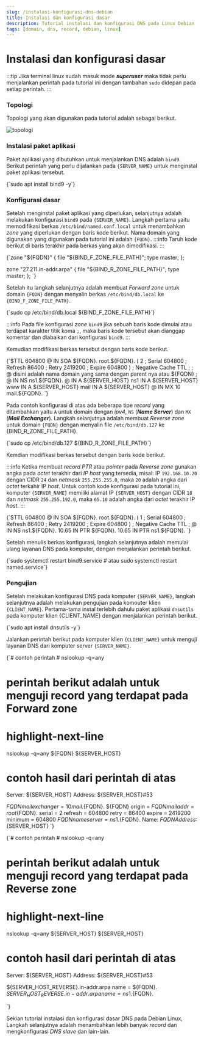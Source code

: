 ```yaml
---
slug: /instalasi-konfigurasi-dns-debian
title: Instalasi dan konfigurasi dasar
description: Tutorial instalasi dan konfigurasi DNS pada Linux Debian
tags: [domain, dns, record, debian, linux]
---
```




# Instalasi dan konfigurasi dasar

:::tip
Jika terminal linux sudah masuk mode **_superuser_** maka tidak perlu menjalankan perintah pada tutorial ini dengan tambahan `sudo` didepan pada setiap perintah.
:::

### Topologi

Topologi yang akan digunakan pada tutorial adalah sebagai berikut.

![topologi](./img/ss-dns-topology.png)

### Instalasi paket aplikasi

Paket aplikasi yang dibutuhkan untuk menjalankan DNS adalah `bind9`. Berikut perintah yang perlu dijalankan pada <code>{SERVER_NAME}</code> untuk menginstal paket aplikasi tersebut.

<CodeBlock language="bash" title="CLI">
{`sudo apt install bind9 -y`}
</CodeBlock>

### Konfigurasi dasar

Setelah menginstal paket aplikasi yang diperlukan, selanjutnya adalah melakukan konfigurasi `bind9` pada <code>{SERVER_NAME}</code>. Langkah pertama yaitu memodifikasi berkas `/etc/bind/named.conf.local` untuk menambahkan _zone_ yang diperlukan dengan baris kode berikut. Nama domain yang digunakan yang digunakan pada tutorial ini adalah <code>{FQDN}</code>.
:::info
Taruh kode berikut di baris terakhir pada berkas yang akan dimodifikasi.
:::

<CodeBlock language="text" title="/etc/bind/named.conf.local" showLineNumbers>
{`zone "${FQDN}" {
    file "${BIND_F_ZONE_FILE_PATH}";
    type master;
};

zone "27.211.in-addr.arpa" {
    file "${BIND_R_ZONE_FILE_PATH}";
    type master;
};
`}
</CodeBlock>

Setelah itu langkah selanjutnya adalah membuat _Forward zone_ untuk domain <code>{FQDN}</code> dengan menyalin berkas `/etc/bind/db.local` ke <code>{BIND_F_ZONE_FILE_PATH}</code>.

<CodeBlock language="bash" title="CLI">
{`sudo cp /etc/bind/db.local ${BIND_F_ZONE_FILE_PATH}`}
</CodeBlock>

:::info
Pada file konfigurasi _zone_ `bind9` jika sebuah baris kode dimulai atau terdapat karakter titik koma `;`, maka baris kode tersebut akan dianggap komentar dan diabaikan dari konfigurasi `bind9`.
:::

Kemudian modifikasi berkas tersebut dengan baris kode berikut.

<CodeBlock language="text" title={BIND_F_ZONE_FILE_PATH} showLineNumbers>
{`$TTL	604800
@	IN	SOA	${FQDN}. root.${FQDN}. (
			      2		; Serial
			 604800		; Refresh
			  86400		; Retry
			2419200		; Expire
			 604800 )	; Negative Cache TTL
;
; @ disini adalah nama domain yang sama dengan parent nya atau ${FQDN}
;
@    IN  NS ns1.${FQDN}.
@    IN  A ${SERVER_HOST} 
ns1  IN  A ${SERVER_HOST} 
www  IN  A ${SERVER_HOST} 
mail IN  A ${SERVER_HOST} 
@ IN  MX 10 mail.${FQDN}.
`}
</CodeBlock>

Pada contoh konfigurasi di atas ada beberapa tipe _record_ yang ditambahkan yaitu `A` untuk domain dengan _ipv4_, `NS` (**_Name Server_**) dan `MX` (**_Mail Exchanger_**). Langkah selanjutnya adalah membuat _Reverse zone_ untuk domain <code>{FQDN}</code> dengan menyalin file `/etc/bind/db.127` ke {BIND_R_ZONE_FILE_PATH}.

<CodeBlock language="bash" title="CLI">
{`sudo cp /etc/bind/db.127 ${BIND_R_ZONE_FILE_PATH}`}
</CodeBlock>

Kemdian modifikasi berkas tersebut dengan baris kode berikut.

:::info
Ketika membuat _record PTR_ atau _pointer_ pada _Reverse zone_ gunakan angka pada _octet_ terakhir dari _IP host_ yang tersedia, misal: IP `192.168.10.20` dengan CIDR `24` dan _netmask_ `255.255.255.0`, maka `20` adalah angka dari _octet_ terkahir IP _host_. Untuk contoh kode konfigurasi pada tutorial ini, komputer <code>{SERVER_NAME}</code> memiliki alamat IP <code>{SERVER_HOST}</code> dengan CIDR `18` dan _netmask_ `255.255.192.0`, maka `65.10` adalah angka dari _octet_ terakhir IP _host_.
:::

<CodeBlock language="text" title={BIND_R_ZONE_FILE_PATH} showLineNumbers>
{`$TTL	604800
@	IN	SOA	${FQDN}. root.${FQDN}. (
			      1		; Serial
			 604800		; Refresh
			  86400		; Retry
			2419200		; Expire
			 604800 )	; Negative Cache TTL
; 
@	IN	NS  ns1.${FQDN}.
10.65	IN  PTR	${FQDN}.
10.65	IN  PTR	ns1.${FQDN}.
`}
</CodeBlock>

Setelah menulis berkas konfigurasi, langkah selanjutnya adalah memulai ulang layanan DNS pada komputer, dengan menjalankan perintah berikut.

<CodeBlock language="bash" title="CLI">
{`sudo systemctl restart bind9.service
# atau
sudo systemctl restart named.service`}
</CodeBlock>

### Pengujian

Setelah melakukan konfigurasi DNS pada komputer <code>{SERVER_NAME}</code>, langkah selanjutnya adalah melakukan pengujian pada komouter klien <code>{CLIENT_NAME}</code>. Pertama-tama instal terlebih dahulu paket aplikasi `dnsutils` pada komputer klien {CLIENT_NAME} dengan menjalankan perintah berikut.

<CodeBlock language="bash" title="CLI">
{`sudo apt install dnsutils -y`}
</CodeBlock>

Jalankan perintah berikut pada komputer klien <code>{CLIENT_NAME}</code> untuk menguji layanan DNS dari komputer server <code>{SERVER_NAME}</code>.

<CodeBlock language="bash" title="CLI">
{`# contoh perintah
# nslookup -q=any <nama domain> <IP server DNS>

# perintah berikut adalah untuk menguji record yang terdapat pada Forward zone
# highlight-next-line
nslookup -q=any ${FQDN} ${SERVER_HOST}

# contoh hasil dari perintah di atas
Server:        ${SERVER_HOST} 
Address:        ${SERVER_HOST}#53

${FQDN}      mail exchanger = 10 mail.${FQDN}.
${FQDN}
        origin = ${FQDN} 
        mail addr = root${FQDN}.
        serial = 2
        refresh = 604800
        retry = 86400
        expire = 2419200
        minimum = 604800
${FQDN}      nameserver = ns1.${FQDN}.
Name:  ${FQDN} 
Address:${SERVER_HOST} 
`}
</CodeBlock>

<CodeBlock language="bash" title="CLI">
{`# contoh perintah
# nslookup -q=any <alamat IP> <IP server DNS>

# perintah berikut adalah untuk menguji record yang terdapat pada Reverse zone
# highlight-next-line
nslookup -q=any ${SERVER_HOST} ${SERVER_HOST}

# contoh hasil dari perintah di atas
Server:         ${SERVER_HOST}
Address:        ${SERVER_HOST}#53

${SERVER_HOST_REVERSE}.in-addr.arpa       name = ${FQDN}.
${SERVER_HOST_REVERSE}.in-addr.arpa       name = ns1.${FQDN}.

`}
</CodeBlock>

Sekian tutorial instalasi dan konfigurasi dasar DNS pada Debian Linux, Langkah selanjutnya adalah menambahkan lebih banyak _record_ dan mengkonfigurasi _DNS slave_ dan lain-lain.
